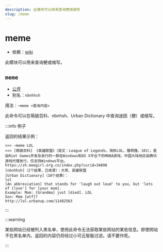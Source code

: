 ```yaml
---
description: 此模块可以用来查询梗或缩写
slug: /meme
---
```


# meme

-   依赖：[wiki](wiki)

此模块可以用来查询梗或缩写。

## `meme`

-   [公开](permissions)
-   别名：`nbnhhsh`

用法：`~meme <查询内容>`

此命令可以在萌娘百科、nbnhsh、Urban Dictionary 中查询迷因（梗）或缩写。

:::info 例子

返回的结果示例：

```
>>> ~meme LOL
<<< [萌娘百科] 《英雄联盟》（英文：League of Legends，简称LOL、撸啊撸、101），是由Riot Games开发及发行的一款在Windows和OS X平台下的MOBA游戏，中国大陆地区由腾讯游戏代理发行，仅支持Windows平台。
https://zh.moegirl.org.cn/index.php?curid=34898
[nbnhhsh]（2个结果，已收录）：大笑、英雄联盟
[Urban Dictionary]（10个结果）：
lol
[An abbreviation] that stands for 'laugh out loud' to you, but 'lots of [love'] for [your mom].
Example: Mom: [Grandma] just [died]. LOL
Son: Mom [wtf]?
http://lol.urbanup.com/11482563
```

:::

:::warning

某些网站已经被列入黑名单，使用此命令无法获取某些网站的某些信息。即使网站不在黑名单内，返回的内容仍将经过小可云智能过滤。请不要作死。

:::

